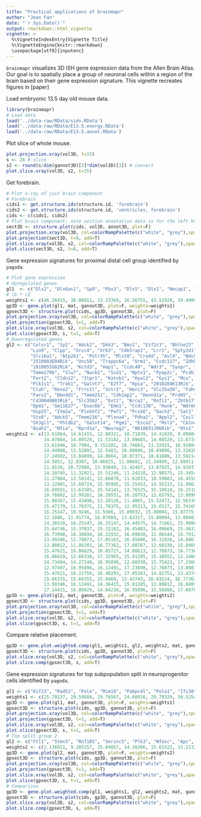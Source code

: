 ```yaml
---
title: "Practical applications of brainmapr"
author: "Jean Fan"
date: "`r Sys.Date()`"
output: rmarkdown::html_vignette
vignette: >
  %\VignetteIndexEntry{Vignette Title}
  %\VignetteEngine{knitr::rmarkdown}
  \usepackage[utf8]{inputenc}
---
```


`brainmapr` visualizes 3D ISH gene expression data from the Allen Brain Atlas. Our goal is to spatially place a group of neuronal cells within a region of the brain based on their gene expression signature. This vignette recreates figures in [paper]

Load embryonic 13.5 day old mouse data. 

```r
library(brainmapr)
# Load data
load('../data-raw/RData/sids.RData')
load('../data-raw/RData/E13.5.energy.RData')
load('../data-raw/RData/E13.5.annot.RData')
```

Plot slice of whole mouse.

```r
plot.projection.xray(vol3D, t=15)
s <- 26 # slice
s2 <- round(s/dim(gannot3D)[3]*dim(vol3D)[3]) # convert
plot.slice.xray(vol3D, s2, t=15)
```

Get forebrain.

```r
# Plot x-ray of just brain component
# Forebrain
cids1 <- get.structure.ids(structure.id, 'forebrain')
cids2 <- get.structure.ids(structure.id, 'ventricles, forebrain')
cids <- c(cids1, cids2)
# Plot brain component; note section annotation data is for the left hemisphere only
sect3D <- structure.plot(cids, vol3D, annot3D, plot=F)
plot.projection.xray(vol3D, col=colorRampPalette(c("white", "grey"),space="Lab")(100), t=8)
plot.projection(sect3D, t=8, add=T)
plot.slice.xray(vol3D, s2, col=colorRampPalette(c("white", "grey"),space="Lab")(100), t=8)
plot.slice(sect3D, s2, t=8, add=T)
```

Gene expression signatures for proximal distal cell group identified by `pagoda`.

```r
# Plot gene expression
# Upregulated genes
gl1  <- c("Dlx2", "Dlx6as1", "Sp9", "Pbx3", "Dlx5", "Dlx1", "Necap1", "Zfhx3", "Pou3f4", "Sec63", "Gdi1", "Rbp1", "Rbmx", "Nrxn3", "Map3k13", "Meis1", "Slc6a1", "Sp8", "Pbx1", "Dcx", "Gad2", "Sirt7", "Hmgcll1")
# lb * cZ
weights1 <- c(46.26915, 38.06011, 33.33369, 36.56755, 43.52929, 39.49066, 14.35763, 4.262908, 8.896505, 3.521533, 1.94611, 5.004284, 1.760767, 9.089976, 6.999584, 8.525134, 4.538585, 3.559675, 1.706482, 2.031702, 3.470824, 6.661706, 5.606481)
gp3D <- gene.plot(gl1, mat, gannot3D, plot=F, weights=weights1)
gpsect3D <- structure.plot(cids, gp3D, gannot3D, plot=F)
plot.projection.xray(vol3D, col=colorRampPalette(c("white", "grey"),space="Lab")(100), t=8)
plot.projection(gpsect3D, t=1, add=T)
plot.slice.xray(vol3D, s2, col=colorRampPalette(c("white", "grey"),space="Lab")(100), t=8)
plot.slice(gpsect3D, s, t=1, add=T)
# Downregulated genes
gl2 <- c("Celsr1", "Sp1", "Adck2", "Dkk3", "Bms1", "Eif2c3", "Bhlhe22", "Rcan2", "Tmem115", "Zfp654", "Smap1", "Map2k6", "Cadm4", "B4galt4", "Etl4", "Qsox2", "Hist1h1c", "1810041L15Rik", "Thap7", "Fuca1", "Stard4", "Rap1gds1", "Fam84b", "Pigh", "Ogfrl1", "Mdm1", "Syde2", "Gm166", "Ccdc171", "BC023829", "9230110C19Rik",
         "Lin9", "Clpp", "Xrcc4", "Vrk3", "Cdk5rap1", "Lrr1", "Spty2d1", "Ext2", "Tex261", "1810044D09Rik", "Gpr156", "2410127L17Rik", "Pdp2", "E2f8", "Tenm4", "D3Ertd751e", "Prtg", "Mrps26", "Rabac1", "Chaf1b", "Gm17762", "Trim3", "Cpeb2", "Rmi1", "Klf16", "Echdc1", "Hdac7", "Gadd45a", "Myo7a", "Safb2", "Scml2", "Pbk",
         "Slc16a1", "Atp2b1", "Polr3h", "Mlst8", "Cradd", "Avl9", "Ndc80", "Ift74", "Eomes", "Slit2", "Phf13", "Oscp1", "Cd9", "Nufip1", "Sft2d2", "Col18a1", "Mipep", "Lamb1", "Rrp15", "Rfxap", "Neurod2", "Melk", "Wdr35", "Fam53b", "Faim", "Ankib1", "Pim3", "Tcn2", "Sptlc1", "Lmf1", "2700050L05Rik", "P4ha1", "Ugdh",
         "2510003E04Rik", "Unc50", "Trappc6a", "Urm1", "Ccdc117", "Zdhhc24", "Osbpl5", "Spg20", "Prrc1", "Sh3pxd2a", "Tef", "Cbln2", "AI414108", "Znrf3", "Phlpp2", "Mpp6", "Dhx33", "Spg21", "Ankrd40", "Smyd5", "Fbln1", "Sapcd2", "Rnft1", "Nfix", "Wee1", "Vkorc1l1", "Zfp574", "Nap1l2", "Dusp14", "Ccdc112", "Epb4.1l2",
         "1810055G02Rik", "Kctd3", "Hap1", "Ccdc40", "Wdr3", "Synpr", "Arhgap31", "Zc3h7a", "Cenph", "Gpank1", "Kdm2a", "Smad3", "1190002N15Rik", "Ptar1", "Klf6", "Lpar4", "Uaca", "Stk24", "Tmem248", "Lipt1", "Hmga2", "Rnf26", "Asb1", "Add3", "Ankzf1", "Fbxo25", "Zfp955b", "Fbxl6", "Bcl2l12", "Cystm1", "Thop1", "Trmt13",
         "Tmem179b", "Slu7", "Nucb1", "Scd1", "Nptx1", "Ppap2c", "Pcdh18", "Nrxn1", "Lap3", "Asb3", "Ano1", "Arhgef25", "Acad8", "Pgap2", "Fam179b", "Tceb3", "Tnik", "Dap3", "Slc25a24", "E2f6", "Sox3", "Cyth3", "Tspan12", "1700102H20Rik", "Dgkd", "Maml1", "Fgfr2", "Klhdc4", "Incenp", "Vcam1", "Atl3", "Rai2", "Tm7sf2", "Napepld",
         "Fert2", "Cldn12", "Itpr1", "Katnb1", "Hyal2", "Gys1", "Mcu", "Pacrgl", "Aldoc", "Lhpp", "Pi4k2b", "Rem2", "Polr3a", "Ptpn13", "2310039H08Rik", "Col11a1", "Dph2", "Ddrgk1", "Tmem101", "Gas2", "Cdc45", "Tmem126b", "Pofut2", "Cep68", "Npc1", "Lpar1", "Adamts20", "Bcl10", "Mir135a-2", "Snap23", "Sesn1", "Pde3b", "Slk", "Dennd1b",
         "Plk1s1", "Trak1", "Galnt7", "E2f7", "Rpia", "2010204K13Rik", "Mbd1", "Tmem178", "Gmds", "2010107G23Rik", "Rab30", "Zbed3", "Coasy", "Fntb", "Wnt8b", "Ndn", "Rspo3", "Dnajb12", "Map4k3", "Caml", "Tceal1", "Cdpf1", "C1galt1c1", "Smap2", "Ece2", "Pvrl2", "Noc4l", "Trps1", "Nubpl", "Fgfbp3", "Pold1", "Sil1", "Zmym1", "2310035C23Rik",
         "Cluh", "Rexo2", "Frrs1l", "Sstr2", "Herc3", "Slc25a36", "Fahd1", "Fam196a", "Alcam", "Atrip", "Smpd2", "Hdgfrp2", "Tanc1", "Pspc1", "Gusb", "Dgcr6", "Slc30a10", "Flrt2", "Gdap2", "Zfp770", "Tmem110", "Prr15", "Hsd17b7", "Per3", "Tiparp", "Gcat", "AW554918", "Ogfr", "Gne", "Ap4m1", "Mlf1", "Ppp4r2", "Pms1", "Tmed5", "Mtg1",
         "Fars2", "Dbndd1", "Tmem251", "Cdk2ap2", "Dennd1a", "Prdm5", "Ercc3", "Fam169a", "Vps52", "Nynrin", "1700020I14Rik", "Athl1", "Asrgl1", "2700099C18Rik", "Obfc1", "Necab3", "Adnp2", "Nckap5", "Ptgr1", "Ptpmt1", "Zscan22", "Msto1", "Sdc4", "Rgcc", "Vkorc1", "Hist1h4i", "Tmem14a", "Wfdc2", "Baiap2l1", "Gemin6", "D330022K07Rik",
         "C430049B03Rik", "Slc35b2", "Ext1", "Brca1", "Rnf11", "Zbtb17", "Dtd2", "Sap30l", "Akip1", "Zfp449", "Mpp5", "Kbtbd11", "Zmym3", "Tmed3", "2700097O09Rik", "Slc9a1", "2810408I11Rik", "Nup43", "Zfp276", "Gm15545", "Zfyve16", "Rcn3", "Ccrn4l", "Ift172", "Pgs1", "Rwdd3", "Mettl23", "Chrna3", "Ttc8", "Ndufaf1", "Zfp719", "Bre",
         "Dpm1", "Gm11627", "Exoc6b", "Eme1", "Ccdc138", "Hunk", "Wdr60", "Fam173b", "Cntn5", "Grtp1", "Nedd9", "Gtf2h4", "Tfap2c", "Fut9", "Osbpl11", "0610007N19Rik", "Fndc3c1", "Slc17a7", "Prosc", "Ngly1", "Nme3", "Neurod1", "Pcp4", "Cdk19", "Coq4", "Smim8", "Elmod3", "Cad", "2810002D19Rik", "Sc5d", "BC030867", "Gpc3", "Pafah2", "Hadhb",
         "Usp25", "Itm2a", "Plekhf2", "Pef1", "Pcsk6", "Dach2", "Sat1", "Prokr1", "Zkscan17", "Pold3", "Nkrf", "Mmd2", "Alad", "Enpp5", "Man1b1", "Traf3ip1", "Fut10", "Ptplb", "Dnajb2", "BC022687", "Ift122", "Jph1", "1110012L19Rik", "Cdk5rap2", "Dym", "Abhd6", "A330048O09Rik", "Nop14", "Gm9958", "Zufsp", "Emx1", "Qtrt1", "Lman1", "Ppp1r14a",
         "Stx8", "Adck5", "Tmem216", "Plxna4", "Pdha1", "Appl2", "Coil", "Slc17a6", "Hs3st1", "Slc35a2", "Zfp36l2", "Atxn1l", "Blvra", "Cables2", "Ttpal", "2210016L21Rik", "Lrrc57", "Aspscr1", "Spice1", "Lmcd1", "Bora", "Ddx28", "Gemin2", "Gba", "Ralb", "Cdt1", "Prelid2", "Hey1", "5330426P16Rik", "A730017C20Rik", "Cntrob", "Bivm", "Rtn2", "Neurod6",
         "Sh3gl1", "Phldb2", "Galnt14", "Pgm1", "Esco2", "Msl3", "Cbln4", "Zfp763", "Mecr", "Gpr89", "Lsm10", "Coq9", "Akap10", "Shmt2", "Nhlh1", "Ubox5", "Lrrn1", "Cep57l1", "Adamts10", "Mterfd3", "Prim2", "Tnfaip8", "Gpr19", "Masp1", "Jag1", "Enoph1", "Mgme1", "Suclg2", "Pinx1", "Ube2t", "Arl6", "Cers2", "2810055G20Rik", "Tmem132c", "Atic", "Actr1b",
         "Asah1", "Nfia", "Rprd1a", "Neurog2", "0610031J06Rik", "Otx1", "Litaf", "Nr2e1", "Plp2", "Ankrd13c", "Uchl5", "Taf12", "Serpini1", "Gja1", "Nfib")
weights2 <- c(13.61864, 14.61415, 12.08321, 10.71039, 14.41029, 9.096843, 11.57122, 11.90863, 11.66958, 12.82011, 12.98447, 15.12115, 9.209305, 12.82725, 14.80067, 13.23838, 10.12313,
              14.07884, 14.08529, 11.53182, 13.09685, 14.08529, 13.67344, 11.37786, 11.37786, 13.36228, 10.41103, 10.10093, 9.606883, 14.74488, 12.03396, 14.68973, 17.09652, 12.03396,
              13.61946, 10.7984, 9.151281, 10.74603, 11.32915, 10.91604, 12.0034, 11.02835, 14.56363, 12.7291, 10.22225, 13.8366, 11.24725, 11.08771, 10.24773, 12.09757, 15.28999, 10.66939,
              14.44988, 12.52891, 12.5483, 10.69896, 10.69896, 13.22628, 12.72598, 11.37924, 13.32341, 10.625, 16.38446, 13.25959, 15.63164, 14.19521, 9.473503, 11.76694, 14.00611, 14.95135,
              17.24502, 13.84699, 14.8664, 10.87371, 10.61886, 13.59214, 12.99748, 14.78145, 10.87371, 14.44556, 10.53676, 14.53523, 10.9089, 14.74563, 14.8464, 12.45732, 12.71329, 14.8464,
              14.5051, 12.0307, 10.06825, 11.00681, 11.34999, 12.69911, 13.39316, 14.34291, 10.73571, 13.82759, 10.05256, 14.38757, 15.73909, 12.62815, 11.59022, 12.63262, 11.59432,
              11.8539, 10.72908, 13.93049, 11.42467, 13.07825, 14.91031, 13.26324, 12.16026, 14.10128, 10.88062, 11.75469, 15.06536, 14.71703, 11.49496, 13.49787, 14.8912, 10.79829,
              14.10745, 11.32921, 15.51246, 11.24218, 12.98575, 15.34549, 13.34012, 10.12108, 12.9131, 11.95335, 12.3896, 11.95335, 14.57087, 10.81909, 16.05413, 14.13461, 12.5641, 13.61111,
              11.27084, 12.58141, 12.66878, 11.62033, 10.59083, 16.45585, 11.46658, 18.81919, 15.06599, 15.50395, 15.59154, 11.33856, 15.55755, 10.54749, 15.20597, 13.71174, 11.35899, 14.2745,
              13.12901, 15.60724, 15.95995, 15.25453, 14.55213, 11.90629, 11.37712, 14.99311, 13.67019, 16.31603, 16.66881, 12.52365, 14.58196, 12.37257, 12.04586, 15.4319, 16.05273, 14.74214,
              16.69591, 11.63385, 15.54141, 13.76525, 15.18618, 16.25187, 10.21293, 14.3869, 11.36743, 15.63022, 16.16498, 15.89852, 16.34262, 10.6738, 10.8517, 11.38539, 12.45277, 15.56597,
              10.76802, 12.99281, 16.28551, 16.10753, 11.65793, 13.00968, 14.61361, 13.3661, 15.41557, 10.79827, 10.97676, 14.45719, 12.85084, 15.9743, 16.15279, 15.90458, 16.08463, 14.26838,
              15.88367, 15.43498, 13.28126, 11.4865, 15.52472, 12.56336, 15.16577, 13.99917, 15.88367, 11.66597, 13.01205, 15.16577, 14.09358, 14.9015, 15.44011, 12.49463, 13.75309, 15.64076,
              15.47179, 11.78375, 11.78375, 12.95313, 15.6517, 15.74165, 14.84213, 14.67065, 14.77473, 12.79275, 16.39635, 13.60356, 14.51291, 16.76647, 10.36636, 14.96362, 16.58618, 12.64003,
              16.25147, 10.9246, 11.5566, 15.89032, 15.80004, 15.07775, 13.81375, 14.89718, 12.91089, 14.17489, 11.46631, 15.25832, 15.16804, 11.5566, 15.25832, 16.16118, 15.43889, 11.01488,
              12.1886, 11.91774, 16.07089, 13.63317, 15.80004, 13.90403, 13.99432, 12.36917, 15.43889, 12.8206, 16.61261, 15.25832, 15.98061, 15.07775, 15.07775, 11.82746, 9.841166, 13.00117,
              14.26518, 16.25147, 16.25147, 14.44575, 14.71661, 15.98061, 12.73032, 16.43204, 16.07556, 15.98636, 12.92251, 15.96586, 16.05658, 9.986869, 16.09098, 16.54553, 13.5527, 11.73354,
              15.64746, 15.37637, 15.31162, 16.45403, 16.09669, 15.46323, 15.82922, 11.71179, 16.80268, 16.34359, 16.43541, 15.60905, 12.76269, 13.40542, 10.65088, 16.52723, 14.23178, 16.34359,
              16.73998, 16.38034, 16.22932, 16.69038, 11.06544, 16.79128, 10.42703, 12.75515, 14.32643, 14.97343, 15.80529, 15.89772, 15.71286, 14.60372, 10.64724, 13.98703, 15.56888, 15.75423,
              13.99346, 12.78873, 17.05163, 16.95896, 16.31026, 14.08613, 17.05163, 11.12063, 11.02796, 16.58827, 16.86629, 16.21759, 11.86201, 15.93957, 17.42232, 17.42232, 15.10552, 17.05163,
              13.80812, 11.86201, 16.77362, 17.60767, 12.60338, 15.8469, 14.54949, 11.58399, 14.73484, 16.77362, 13.06674, 12.04735, 12.04735, 16.40293, 16.58827, 17.05163, 16.86629, 14.92018,
              15.47621, 16.86629, 10.65727, 14.08613, 12.78873, 16.77362, 18.07102, 15.47621, 12.14002, 16.31026, 16.31026, 11.58399, 13.90079, 16.4956, 15.93957, 15.29087, 15.66155, 12.51071,
              16.86629, 12.60338, 17.32965, 15.01285, 15.10552, 12.14002, 13.06674, 15.93957, 15.01285, 16.40293, 16.58827, 12.69605, 17.14431, 16.77362, 12.32537, 15.10552, 14.36415, 12.51071,
              14.73484, 14.27148, 16.95896, 12.60338, 15.75423, 17.23698, 13.5301, 15.75423, 14.64216, 16.40293, 15.8469, 11.67666, 16.68095, 16.68095, 16.21759, 15.93957, 13.25208, 17.14431,
              12.97407, 16.95896, 16.12491, 17.23698, 12.78873, 13.80812, 17.23698, 17.42232, 14.36415, 16.4956, 15.56888, 13.06674, 16.21759, 16.31026, 13.43743, 16.86629, 12.69605, 15.66155,
              15.47621, 16.21759, 16.40293, 17.05163, 14.82751, 13.43743, 13.06674, 15.47621, 15.01285, 16.12491, 16.31026, 13.06674, 16.12491, 16.4956, 17.51499, 17.14431, 16.12491, 14.64216,
              15.66155, 15.66155, 15.8469, 13.43743, 16.03224, 16.77362, 16.31026, 17.70034, 16.58827, 15.01285, 16.77362, 16.77362, 16.4956, 17.14431, 16.4956, 16.12491, 17.14431, 15.47621,
              13.99346, 16.12491, 14.36415, 15.01285, 13.80812, 16.68095, 15.56888, 16.86629, 16.77362, 17.60767, 17.42232, 17.51499, 17.42232, 17.60767, 16.77362, 17.51499, 11.2133, 16.68095,
              17.14431, 16.86629, 14.64216, 16.95896, 15.56888, 17.60767, 16.77362, 17.23698, 17.70034, 19.3685, 18.97918, 61.6922)
gp3D <- gene.plot(gl2, mat, gannot3D, plot=F, weights=weights2)
gpsect3D <- structure.plot(cids, gp3D, gannot3D, plot=F)
plot.projection.xray(vol3D, col=colorRampPalette(c("white", "grey"),space="Lab")(100), t=8)
plot.projection(gpsect3D, t=1, add=T)
plot.slice.xray(vol3D, s2, col=colorRampPalette(c("white", "grey"),space="Lab")(100), t=8)
plot.slice(gpsect3D, s, t=1, add=T)
```

Compare relative placement.

```r
gp3D <- gene.plot.weighted.comp(gl1, weights1, gl2, weights2, mat, gannot3D, plot=F)
gpsect3D <- structure.plot(cids, gp3D, gannot3D, plot=F)
plot.slice.xray(vol3D, s2, col=colorRampPalette(c("white", "grey"),space="Lab")(100), t=8)
plot.slice.comp(gpsect3D, s, add=T)
```

Gene expression signatures for top subpopulation split in neuroprogenitor cells identified by `pagoda`.

```r
gl1 <- c("Kif23", "Rad51", "Pole", "Mcm10", "Pabpc4l", "Pola1", "Ifi30", "Tmem97", "Cdc6", "Cdca5", "Gins2", "Prdx1", "Ticrr", "Car14", "Mis18bp1", "Kntc1", "Cdc45", "Wee1", "Poc1a", "Mgme1", "Ncaph", "Exo1", "Isyna1", "Rad54b", "Shmt1", "Sgol1", "Shcbp1", "Vcam1", "Bora", "Hmgb2", "Cenpn", "Esco2", "Espl1", "Pole2", "BC030867", "Zfp367", "Sox3", "Pus3", "Ndc80", "Pold1", "2810408I11Rik", "Lpar1", "Lhfpl2", "Ccnf", "Gpx7", "BC055324", "Megf10", "Fgfbp3", "Cdt1", "2700099C18Rik", "Arhgef39", "Suv39h2", "Trps1", "Clspn", "Siva1", "Gulp1", "Setdb2", "Rpa2", "Wwtr1", "Ak4", "Ing5", "Crip1", "Orc1", "Acrbp", "Arhgap31", "Rad50", "Rragb", "Med26", "Samhd1", "Lpcat1", "Dhx32", "Mms22l", "B330016D10Rik", "Clu", "Gm11627", "Dctd", "Dleu2", "Atad5", "Fgfr2", "Pxdn", "H2afz", "Ran", "Tyms", "Kbtbd11", "Hist1h1b", "Ercc6l", "Syde2", "D3Ertd751e", "2810417H13Rik", "Scml2", "Kif2c", "Kif22", "Depdc1a", "Tmem98", "Tyro3", "Ccdc77", "Adat1", "Tk1", "Sfxn5", "BC052040", "Mybl2", "Sox2", "Gm3893", "Ptpru", "Fn1", "Npm1", "Mad2l1", "Fbxo30", "Etl4", "Rpsa", "Aif1l", "Hmgn2", "Lrrc1", "Cad", "Hes1", "Hmgb1", "Msrb2", "Ogfod3", "Cluh", "Hells", "Diap3", "Gapdh", "Cenph", "Kif14", "Thoc3", "Dusp16", "Rev1", "9430015G10Rik", "Traf3", "Exosc8", "Rad51ap1", "Cdk2", "Ppic", "Neil3", "Tom1l1", "Prr14", "Xpo4", "Tgfb2", "Arhgap17", "Igflr1", "Gpx8", "Paics", "Hirip3", "Gen1", "Polq", "Fbxo5", "Uck1", "Tcf7l2", "Mipep", "Dnaaf2", "0610007N19Rik", "Actn1", "Atp5sl", "Pla2g12a", "Cdca7", "Scd1", "Tuba1b", "2610015P09Rik", "Mir3112", "Gtse1", "Nedd9", "Cry1", "Nasp", "Exosc7", "Iqcc", "Tmem110", "Acot1", "Grb10", "S1pr1", "Ckap2", "Coq10a", "Idi1", "Cdca7l", "Incenp", "Mettl16", "Mdk", "Haus5", "Cks1b", "Tmed5", "Pdpn", "Gpc3", "Gar1", "Igsf11", "Msh6", "Mif", "Zfp36l1", "Igfbp5", "Mns1", "Dgkd", "Sdc1", "Zfp748", "Kazn", "Prr15", "Top2a", "Etaa1", "Sapcd2", "Notch2", "Agpat3", "Gatad2a", "Nde1", "Dnajc3", "Gmds", "Psat1", "Fras1", "Cenpm", "Casc5", "Adamts6", "Zadh2", "Mt1", "Zfp579", "Mki67", "Set", "Sfrp2", "4930422G04Rik", "Zfyve21", "Ddx51", "Gas1", "Haus3", "Ect2", "Fam84b", "Cenpp", "Rlbp1", "Nmral1", "Hist1h4i", "Bmpr1b", "Chtf18", "Metrn", "Nrde2", "Lrr1", "Mir17hg", "Hspd1", "Sav1", "Fzd10", "Fndc3c1", "Slbp", "4931417G12Rik", "Hn1l", "Six5", "Enoph1", "Ccnd2", "Kif4", "Gorab", "1190002F15Rik", "Gins1", "Wnt5b", "Snap23", "Cln3", "Gm8096", "Cpped1", "Jmy", "Fam229b", "Ajuba", "Stard4")
weights1 <- c(25.70137, 29.59888, 29.76567, 24.68016, 20.78329, 30.52546, 12.57898, 23.69041, 24.49737, 21.06707, 32.37425, 5.917703, 19.79369, 21.01805, 25.45902, 22.69036, 23.80137, 21.25906, 16.99061, 18.17822, 17.96696, 17.36431, 17.05992, 14.48438, 21.92231, 19.96471, 17.36249, 19.89858, 15.78619, 6.346554, 17.87554, 20.61649, 5.917697, 19.22824, 16.48714, 22.7253, 13.72571, 13.32367, 19.62173, 16.07113, 15.13676, 21.24849, 14.2775, 16.07539, 14.12963, 11.73834, 15.93613, 10.93345, 11.10596, 9.628688, 9.79836, 16.14695, 14.06795, 23.8073, 7.214335, 10.8215, 11.636, 20.89295, 8.902458, 7.897001, 17.6958, 6.402814, 9.927401, 9.585663, 8.215373, 15.92776, 8.194774, 6.135632, 10.93828, 7.952126, 16.78108, 16.1418, 2.070826, 6.528858, 9.800817, 11.02213, 9.256968, 16.95434, 12.59132, 8.249959, 2.740084, 2.878239, 4.189773, 14.78767, 18.76207, 1.33938, 5.344057, 6.081742, 6.228143, 3.545454, 9.881127, 20.20164, 3.719686, 12.51794, 11.40345, 12.55717, 7.988526, 16.67645, 8.497081, 5.096289, 2.680227, 16.3119, 3.742364, 5.846637, 17.05004, 1.718221, 10.56812, 9.421022, 14.12226, 1.699372, 17.3678, 2.077661, 0.6450837, 12.12757, 12.55257, 1.53705, 10.15608, 2.53861, 8.247943, 12.41625, 1.642412, 1.629888, 5.639646, 3.234741, 12.14668, 4.45925, 9.412865, 5.930603, 7.660363, 3.666648, 2.547089, 11.78479, 12.261, 2.025131, 4.379496, 11.31754, 1.280813, 2.444286, 5.080282, 1.151702, 4.837149, 1.957394, 10.35392, 1.138974, 1.366205, 12.28883, 1.020337, 13.09234, 6.433306, 6.510424, 9.765636, 10.70904, 1.219111, 7.532179, 5.637852, 5.4065, 1.321662, 8.798219, 1.094809, 1.092081, 0.9728729, 0.9702798, 2.048368, 2.667087, 5.972456, 3.175221, 0.2115612, 2.327173, 0.2101568, 5.848486, 0.8351951, 2.916965, 3.436796, 9.419663, 8.348403, 1.2368, 8.347702, 1.748644, 8.086359, 8.802871, 8.393264, 6.835873, 3.0586, 10.96285, 1.116587, 4.741809, 7.759272, 7.842224, 7.012087, 6.010361, 4.607943, 5.191336, 3.076776, 3.572298, 1.765293, 0.7824073, 7.956223, 7.234441, 2.122103, 5.009876, 6.250351, 0.7641022, 2.843459, 0.7556067, 6.598702, 8.607848, 4.863156, 0.09266894, 6.300077, 0.8268156, 3.471054, 0.8220918, 4.737982, 8.173211, 4.712872, 0.09035995, 5.151065, 4.966644, 5.934447, 3.802551, 7.073224, 0.4405537, 1.760735, 6.330614, 6.589453, 7.280396, 0.8713346, 5.207967, 0.4322329, 4.748665, 1.033637, 0.8578934, 0.08547415, 7.000531, 1.535777, 0.0850716, 4.053823, 0.4203083, 6.716998, 0.9235872, 6.528929, 5.439931, 3.548127, 5.280641, 0.3300401, 2.31028, 4.680702, 0.08206534, 3.604325, 6.05617, 4.008056, 3.190085, 0.6513329)
gp3D <- gene.plot(gl1, mat, gannot3D, plot=F, weights=weights1)
gpsect3D <- structure.plot(cids, gp3D, gannot3D, plot=F)
plot.projection.xray(vol3D, col=colorRampPalette(c("white", "grey"),space="Lab")(100), t=8)
plot.projection(gpsect3D, t=1, add=T)
plot.slice.xray(vol3D, s2, col=colorRampPalette(c("white", "grey"),space="Lab")(100), t=8)
plot.slice(gpsect3D, s, t=1, add=T)
# Top split group 2
gl2 <- c("Ftl1", "Stmn3", "Rnf185", "Serinc5", "Plk3", "Nfasc", "Apc", "Khdrbs2", "1810041L15Rik", "Celsr3", "Klhdc5", "Plch2", "Tram1l1", "Plcl1", "Calcoco1", "Gm2694", "2510009E07Rik", "Srgap1", "Klf7", "Nhlh2", "Nsg2", "Tmtc4", "Nkain3", "Actr2", "Wdr83", "Ina", "Celf3", "Pak7", "Slc4a8", "Gpr19", "Fam5b", "Gpr137", "Atp6v1g1", "Shisa7", "Neurod1", "Slc35a1", "Nme3", "Fkbpl", "Apc2", "Frmd4b", "Clvs1", "Evl", "Dcc", "Kif3c", "Ank", "Mbnl2", "Tubb4a", "Brwd3", "Cacna2d1", "Sgip1", "Itm2b", "Ccser1", "Ndfip2", "Klhl29", "Yod1", "Vcan", "Ppm1a", "Hn1", "Atl1", "Fam84a", "Atp6v1f", "Atg16l1", "Rbfox1", "Pcnxl4", "Jakmip2", "Rab3d", "Stxbp1", "Tspyl4", "St8sia3", "Mon2", "Shank1", "Cabp1", "Slc27a4", "Ptprs", "Jup", "Pcdh7", "Rfx3", "Ankzf1", "Kdm6b", "Hist3h2a", "Gramd1a", "Cdk14", "Lcor", "Elavl4", "Slco5a1", "Tmem44", "Cntfr", "Ikbkb", "Ptpro", "Mfap4", "Ankrd12", "Trim46", "Atp6v1e1", "Pcp4", "Gcdh", "Necab3", "Cpeb4", "Rab3a", "Nuak1", "9330133O14Rik", "Frmd5", "Frrs1l", "Rcan2", "Prdm8", "Selk", "Cdyl2", "Dhtkd1", "Kcnq2", "Vps37c", "Actg1", "Gas8", "Rwdd3", "Sema6d", "Ypel5", "Cttnbp2", "Islr2", "Neurod6", "Cbln2", "Ncan", "Fam57b", "Atg9a", "Ppp1r14a", "Cdk5r1", "Kalrn", "Snap91", "Tanc2", "Crmp1", "Edil3", "Kif5a", "Ralgps1", "Disp2", "Ass1", "Tmsb4x", "Dbc1", "Mapre3", "Zzef1", "Gna12", "Gstm7", "Sv2b", "Tiam2", "Zfp46", "Ank3", "Calm2", "Nrn1", "Jph4", "Snap25", "Ttc3", "Oscp1", "Cntn2", "Fam49a", "Serpini1", "Rab3c", "Chst15", "Sv2a", "Dpysl3", "Sema4g", "Elavl3", "Vps13c", "Scn3a", "Nav3", "Cnr1", "Atp2b2", "Nnat", "Rufy3", "Tmsb10", "Nefm", "Tnfrsf21", "Kif21b", "Mcf2l", "Stmn1", "Gmnc", "Hecw1", "Enpp5", "L1cam", "Sorbs2", "Cdc42ep2", "Nmnat2", "Tuba1a", "Unc79", "Scn3b", "3632451O06Rik", "Pde1c", "Lrfn5", "Rtn2", "Gabrb2", "Slc17a6", "1700088E04Rik", "Trappc6a", "Psd", "Hmgcll1", "Nav1", "Tub", "Actl6b", "March8", "Pxk", "Tbr1", "Lrrc7", "Akap6", "Dscaml1", "Dnajc6", "Dopey2", "Galnt14", "Osbpl5", "Mllt11", "Sez6l2", "Nxph4", "Gabrg2", "Tubb3", "Chga", "Gdi1", "Dusp8", "Cd200", "Nrxn1", "Ralyl", "Mapk10", "Sox11", "Wnt7b", "Ndrg4", "Magel2", "Cbln4", "Dner", "Myt1l", "Dusp4", "Map2", "Syt4", "Atp1a3", "Smim18", "Ppfia2", "Plxna4", "Rtn1", "Map1b", "Snrpn", "Nrep", "Dcx", "Stmn2", "Tagln3")
weights2 <- c(2.136911, 9.205157, 15.04057, 14.38306, 15.63322, 15.21329, 7.556623, 15.73863, 15.24225, 14.90353, 16.34308, 4.423723, 16.73704, 12.81987, 15.2705, 16.21419, 14.84824, 15.80225, 15.23299, 14.40521, 9.90502, 16.11969, 12.89575, 3.311071, 17.46972, 18.18689, 15.31839, 16.47549, 15.68371, 16.4865, 12.65875, 15.94118, 3.6415, 15.56466, 18.86522, 17.09324, 17.45138, 17.43719, 14.81852, 16.76695, 16.04711, 16.71587, 8.95732, 15.21574, 16.57723, 17.9463, 18.28922, 17.0956, 18.51236, 14.47279, 8.607997, 16.33777, 17.69629, 18.0779, 18.39833, 8.384968, 17.93645, 3.883598, 18.37481, 19.62326, 7.079478, 18.46066, 18.57387, 19.86684, 17.57067, 17.17134, 19.19559, 17.28012, 19.51456, 18.63038, 16.346, 11.30094, 11.65711, 3.8573, 18.27631, 19.3324, 10.47136, 19.1688, 7.534274, 12.81903, 16.9127, 17.81924, 17.61544, 10.82315, 20.32141, 19.71257, 18.33481, 19.41048, 18.02951, 20.99936, 20.16026, 18.26461, 9.186602, 21.50746, 16.10645, 22.00737, 8.978131, 21.77559, 21.36687, 20.04521, 19.50468, 21.11922, 18.66986, 17.83665, 5.94918, 16.38831, 13.5438, 18.87614, 20.60921, 4.189785, 22.75836, 23.09122, 17.50587, 11.29154, 22.14349, 22.18913, 27.94501, 22.19199, 9.658578, 21.14181, 21.52989, 21.78602, 23.19786, 24.72262, 24.1665, 20.88067, 16.71132, 24.0294, 23.02293, 20.88419, 15.83706, 16.24816, 6.450837, 23.94848, 23.94848, 25.70524, 19.99748, 26.62003, 22.178, 24.94079, 24.08407, 26.47341, 6.700568, 28.2764, 22.20154, 25.95458, 6.91906, 25.88305, 22.42306, 27.05859, 30.87535, 21.7612, 22.35798, 25.03427, 17.46535, 27.2852, 16.16853, 27.74718, 31.36692, 28.40496, 35.20579, 30.09073, 8.811513, 18.08419, 7.209913, 25.47581, 25.36688, 31.83581, 28.58641, 6.66765, 30.0685, 31.42778, 30.04373, 29.97091, 27.10214, 30.83477, 25.14173, 8.179623, 29.54644, 30.6819, 31.9696, 31.49879, 31.99548, 33.65421, 32.11973, 37.97322, 24.91364, 31.93946, 30.68069, 33.96646, 30.45905, 34.63189, 34.76243, 35.00472, 35.09193, 39.13838, 33.9888, 37.8095, 35.00221, 32.88669, 35.75556, 38.66944, 36.92484, 21.31074, 38.37572, 35.98967, 31.81786, 30.92585, 30.85406, 22.2424, 39.26337, 40.44131, 41.71698, 39.48613, 38.26427, 14.63608, 40.31382, 40.53405, 42.45989, 43.87076, 43.02692, 45.8313, 41.15421, 27.19848, 48.42665, 45.21538, 48.54704, 48.93636, 47.4931, 33.36695, 19.00539, 46.4681, 31.47316, 56.75082, 60.46812, 28.49932)
gp3D <- gene.plot(gl2, mat, gannot3D, plot=F, weights=weights2)
gpsect3D <- structure.plot(cids, gp3D, gannot3D, plot=F)
plot.projection.xray(vol3D, col=colorRampPalette(c("white", "grey"),space="Lab")(100), t=8)
plot.projection(gpsect3D, t=1, add=T)
plot.slice.xray(vol3D, s2, col=colorRampPalette(c("white", "grey"),space="Lab")(100), t=8)
plot.slice(gpsect3D, s, t=1, add=T)
# Comparison
gp3D <- gene.plot.weighted.comp(gl1, weights1, gl2, weights2, mat, gannot3D, plot=F)
gpsect3D <- structure.plot(cids, gp3D, gannot3D, plot=F)
plot.slice.xray(vol3D, s2, col=colorRampPalette(c("white", "grey"),space="Lab")(100), t=8)
plot.slice.comp(gpsect3D, s, add=T)
```
